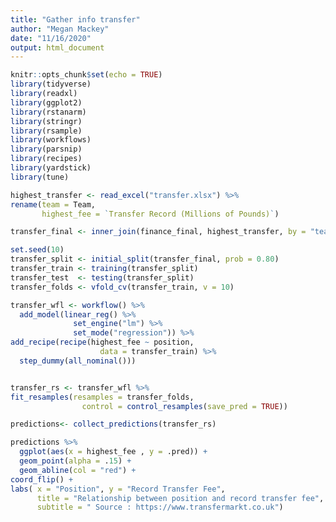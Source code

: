 ```yaml
---
title: "Gather info transfer"
author: "Megan Mackey"
date: "11/16/2020"
output: html_document
---
```


```r
knitr::opts_chunk$set(echo = TRUE)
library(tidyverse)
library(readxl)
library(ggplot2)
library(rstanarm)
library(stringr)
library(rsample)
library(workflows)
library(parsnip)
library(recipes)
library(yardstick)
library(tune)
```

```r
highest_transfer <- read_excel("transfer.xlsx") %>%
rename(team = Team,
       highest_fee = `Transfer Record (Millions of Pounds)`)

transfer_final <- inner_join(finance_final, highest_transfer, by = "team")
```

```r
set.seed(10)
transfer_split <- initial_split(transfer_final, prob = 0.80)
transfer_train <- training(transfer_split)
transfer_test  <- testing(transfer_split)
transfer_folds <- vfold_cv(transfer_train, v = 10)

transfer_wfl <- workflow() %>%
  add_model(linear_reg() %>% 
              set_engine("lm") %>% 
              set_mode("regression")) %>%
add_recipe(recipe(highest_fee ~ position, 
                    data = transfer_train) %>%
  step_dummy(all_nominal())) 


transfer_rs <- transfer_wfl %>%
fit_resamples(resamples = transfer_folds, 
                control = control_resamples(save_pred = TRUE)) 

predictions<- collect_predictions(transfer_rs)

predictions %>% 
  ggplot(aes(x = highest_fee , y = .pred)) + 
  geom_point(alpha = .15) +
  geom_abline(col = "red") +
coord_flip() +
labs( x = "Position", y = "Record Transfer Fee",
      title = "Relationship between position and record transfer fee",
      subtitle = " Source : https://www.transfermarkt.co.uk")

  
```



